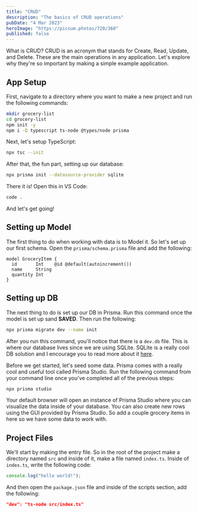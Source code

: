 ```yaml
---
title: "CRUD"
description: "The basics of CRUD operations"
pubDate: "4 Mar 2023"
heroImage: "https://picsum.photos/720/360"
published: false
---
```


What is CRUD? CRUD is an acronym that stands for Create, Read, Update, and Delete. These are the main operations in any application. Let's explore why they're so important by making a simple example application.

## App Setup

First, navigate to a directory where you want to make a new project and run the following commands:

```bash
mkdir grocery-list
cd grocery-list
npm init -y
npm i -D typescript ts-node @types/node prisma
```

Next, let's setup TypeScript:

```bash
npx tsc --init
```

After that, the fun part, setting up our database:

```bash
npx prisma init --datasource-provider sqlite
```

There it is! Open this in VS Code:

```bash
code .
```

And let's get going!

## Setting up Model

The first thing to do when working with data is to Model it. So let's set up our first schema. Open the `prisma/schema.prisma` file and add the following:

```prisma
model GroceryItem {
  id       Int    @id @default(autoincrement())
  name     String
  quantity Int
}
```

## Setting up DB

The next thing to do is set up our DB in Prisma. Run this command once the model is set up sand **SAVED**. Then run the following:

```bash
npx prisma migrate dev --name init
```

After you run this command, you'll notice that there is a `dev.db` file. This is where our database lives since we are using SQLite. SQLite is a really cool DB solution and I encourage you to read more about it [here](https://www.sqlite.org/index.html).

Before we get started, let's seed some data. Prisma comes with a really cool and useful tool called Prisma Studio. Run the following command from your command line once you've completed all of the previous steps:

```bash
npx prisma studio
```

Your default browser will open an instance of Prisma Studio where you can visualize the data inside of your database. You can also create new rows using the GUI provided by Prisma Studio. So add a couple grocery items in here so we have some data to work with.

## Project Files

We'll start by making the entry file. So in the root of the project make a directory named `src` and inside of it, make a file named `index.ts`. Inside of `index.ts`, write the following code:

```ts
console.log("hello world!");
```

And then open the `package.json` file and inside of the scripts section, add the following:

```json
"dev": "ts-node src/index.ts"
```
